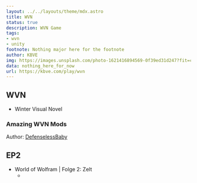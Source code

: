 ```yaml
---
layout: ../../layouts/theme/mdx.astro
title: WVN
status: true
description: WVN Game
tags: 
- wvn
- unity
footnote: Nothing major here for the footnote
author: KBVE
img: https://images.unsplash.com/photo-1621416894569-0f39ed31d247?fit=crop&w=1400&h=700&q=75
data: nothing_here_for_now
url: https://kbve.com/play/wvn
---
```


## WVN

- Winter Visual Novel

### Amazing WVN Mods

Author: [DefenselessBaby](https://www.reddit.com/r/shacomains/comments/zhntii/shaco_live_wallpaper_by_defencelessbaby_enjoy/)

## EP2
- World of Wolfram | Folge 2: Zelt
    - <VideoComponent iframe src="yt" id="bKPjFC7O6-U" description="World of Wolfram | Folge 2: Zelt" />
